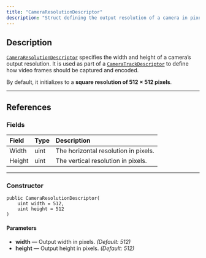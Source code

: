 ```yaml
---
title: "CameraResolutionDescriptor"
description: "Struct defining the output resolution of a camera in pixels for use in video capture and encoding."
---
```


## Description

[`CameraResolutionDescriptor`](/api-reference/CameraResolutionDescriptor) specifies the width and height of a camera’s output resolution.
It is used as part of a [`CameraTrackDescriptor`](/api-reference/CameraTrackDescriptor) to define how video frames should be captured and encoded.

By default, it initializes to a **square resolution of 512 × 512 pixels**.

---

## References

### Fields

| Field  | Type | Description                          |
| :----- | :--- | :----------------------------------- |
| Width  | uint | The horizontal resolution in pixels. |
| Height | uint | The vertical resolution in pixels.   |

---

### Constructor

```
public CameraResolutionDescriptor(
    uint width = 512,
    uint height = 512
)
```

#### Parameters

- **width** — Output width in pixels. _(Default: 512)_
- **height** — Output height in pixels. _(Default: 512)_